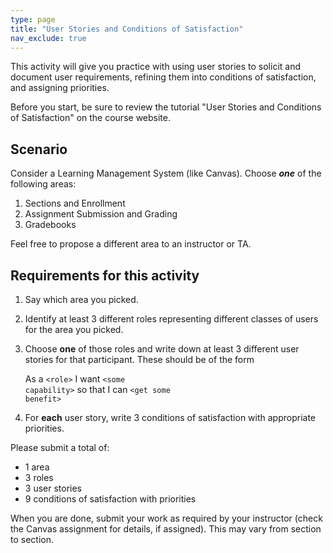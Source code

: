 ```yaml
---
type: page
title: "User Stories and Conditions of Satisfaction"
nav_exclude: true
---
```



This activity will give you practice with using user stories to solicit and document user requirements, refining them into conditions of satisfaction, and assigning priorities.

Before you start, be sure to review the tutorial "User Stories and Conditions of Satisfaction" on the course website.

## Scenario

Consider a Learning Management System (like Canvas).  Choose ***one*** of the following areas:

1. Sections and Enrollment
2. Assignment Submission and Grading
3. Gradebooks

Feel free to propose a different area to an instructor or TA.

## Requirements for this activity

1. Say which area you picked.

2. Identify at least 3 different roles representing different classes of users for the area you picked.
   
3. Choose **one** of those roles and write down at least 3 different user stories for that participant.  These should be of the form
   
    As a <code>&lt;role&gt;</code> I want <code>&lt;some capability&gt;</code> so that I can <code>&lt;get some benefit&gt;</code>

4. For **each** user story, write 3 conditions of satisfaction with appropriate priorities. 

Please submit a total of:

* 1 area
* 3 roles
* 3 user stories
* 9 conditions of satisfaction with priorities

When you are done, submit your work as required by your instructor (check the Canvas assignment for details, if assigned). This may vary from section to section.
